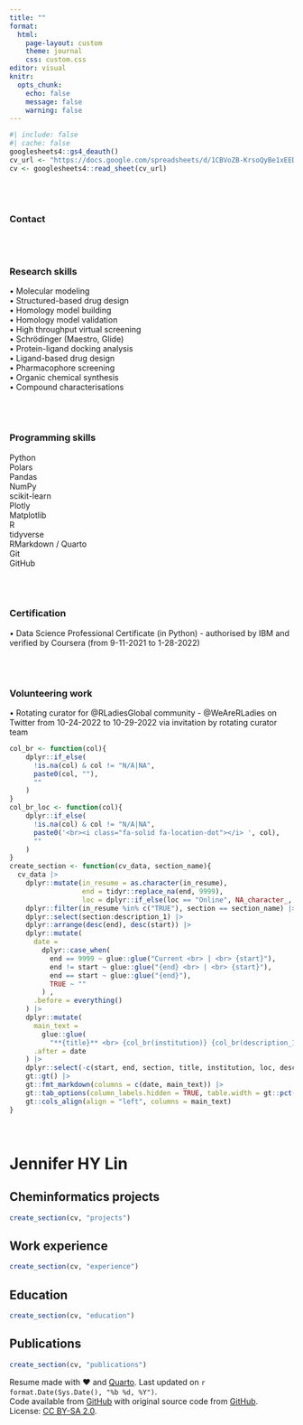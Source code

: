 ```yaml
---
title: ""
format: 
  html:
    page-layout: custom
    theme: journal
    css: custom.css
editor: visual
knitr:
  opts_chunk: 
    echo: false
    message: false
    warning: false
---
```


```r
#| include: false
#| cache: false
googlesheets4::gs4_deauth()
cv_url <- "https://docs.google.com/spreadsheets/d/1CBVoZB-KrsoQyBe1xEEDdMF2ESj8IoaKrdzPdv3oFMs/edit#gid=917338460"
cv <- googlesheets4::read_sheet(cv_url)
```

<!-- Sidebar/column -->

<!-- Please refer to Page Layout section in Quarto docs (specifically the part on CSS Grid) - https://quarto.org/docs/output-formats/page-layout.html#custom - to customise column positions -->

::: grid
::: {.g-col-3 .g-start-2}
<br>
<br>

### Contact

[ <a href='https://jhylin.github.io/Data_in_life_blog/' target='_blank'> <i class="fa fa-home"></i></a> <a href='https://github.com/jhylin' target='_blank'><i class="fa-brands fa-github"></i></a> <a href='mailto:jennyhylin@gmail.com'><i class="fa fa-envelope"></i></a> <a href='https://twitter.com/jenhylin' target='_blank'><i class="fa-brands fa-twitter"></i></a> <a href='https://www.linkedin.com/in/jennifer-hy-lin-a9b86981/' target='_blank'><i class="fa-brands fa-linkedin"></i></a></left> ]{style="font-size: 1.5em;"}

<!-- Uncomment and add contents in the column on the left if needed -->

<br>
<br>

### Research skills

<i></i> • Molecular modeling <br> <i></i> • Structured-based drug design <br> <i></i> • Homology model building <br> <i></i> • Homology model validation <br> <i></i> • High throughput virtual screening <br> <i></i> • Schrödinger (Maestro, Glide) <br> <i></i> • Protein-ligand docking analysis <br> <i></i> • Ligand-based drug design <br> <i></i> • Pharmacophore screening <br> <i></i> • Organic chemical synthesis <br> <i></i> • Compound characterisations <br>

<br>
<br>

### Programming skills

<i class="fa-brands fa-python"></i> Python <br> <i class="fa-solid fa-table"></i> Polars <br> <i class="fa-solid fa-table-cells"></i> Pandas <br> <i class="fa-solid fa-arrow-down-wide-short"></i> NumPy <br> <i class="fa-solid fa-computer"></i> scikit-learn <br> <i class="fa-solid fa-square-poll-vertical"></i> Plotly <br> <i class="fa-solid fa-chart-column"></i> Matplotlib <br> <i class="fab fa-r-project"></i> R <br> <i class="fa-solid fa-chart-line"></i> tidyverse <br> <i class="fab fa-markdown"></i> RMarkdown / Quarto <br> <i class="fas fa-code-branch"></i> Git <br> <i class="fab fa-github"></i> GitHub <br>

<!-- <i class="fa-solid fa-database"></i> SQL <br> <i class="fa-solid fa-table-columns"></i> Tableau <br> -->

<br>
<br>

### Certification
• Data Science Professional Certificate (in Python)
- authorised by IBM and verified by Coursera (from 9-11-2021 to 1-28-2022)

<br>
<br>

### Volunteering work
• Rotating curator for @RLadiesGlobal community 
- @WeAreRLadies on Twitter from 10-24-2022 to 10-29-2022 via invitation by rotating curator team


:::

<!-- Column for main content -->

::: {.g-col-6 .g-start-5}
<!-- Functions -->

```r
col_br <- function(col){
    dplyr::if_else(
      !is.na(col) & col != "N/A|NA", 
      paste0(col, ""),
      ""
    )
}
col_br_loc <- function(col){
    dplyr::if_else(
      !is.na(col) & col != "N/A|NA", 
      paste0('<br><i class="fa-solid fa-location-dot"></i> ', col),
      ""
    )
}
create_section <- function(cv_data, section_name){
  cv_data |>
    dplyr::mutate(in_resume = as.character(in_resume),
                  end = tidyr::replace_na(end, 9999),
                  loc = dplyr::if_else(loc == "Online", NA_character_, loc)) |>
    dplyr::filter(in_resume %in% c("TRUE"), section == section_name) |>
    dplyr::select(section:description_1) |>
    dplyr::arrange(desc(end), desc(start)) |>
    dplyr::mutate(
      date =
        dplyr::case_when(
          end == 9999 ~ glue::glue("Current <br> | <br> {start}"),
          end != start ~ glue::glue("{end} <br> | <br> {start}"),
          end == start ~ glue::glue("{end}"),
          TRUE ~ ""
        ) ,
      .before = everything()
    ) |>
    dplyr::mutate(
      main_text =
        glue::glue(
          "**{title}** <br> {col_br(institution)} {col_br(description_1)} {col_br_loc(loc)}"),
      .after = date
    ) |>
    dplyr::select(-c(start, end, section, title, institution, loc, description_1)) |>
    gt::gt() |>
    gt::fmt_markdown(columns = c(date, main_text)) |> 
    gt::tab_options(column_labels.hidden = TRUE, table.width = gt::pct(100)) |> 
    gt::cols_align(align = "left", columns = main_text)
}
```

<!-- Main content -->

<br>

# Jennifer HY Lin

## <i class="fa-solid fa-diagram-project"></i> Cheminformatics projects

```r
create_section(cv, "projects")
```

## <i class="fa-solid fa-briefcase"></i> Work experience

```r
create_section(cv, "experience")
```

<!-- ## <i class="fa-solid fa-handshake-angle"></i> Volunteering work -->

<!-- ```{r} -->
<!-- create_section(cv, "volunteering") -->
<!-- ``` -->

<!-- ## <i class="fa-solid fa-certificate"></i> Certification -->

<!-- ```{r} -->
<!-- create_section(cv, "certification") -->
<!-- ``` -->

## <i class="fa-solid fa-graduation-cap"></i> Education

```r
create_section(cv, "education")
```

## <i class="fa-solid fa-book"></i> Publications

```r
create_section(cv, "publications")
```
:::
:::

<!-- footer -->

<footer>

<p class="footer">

Resume made with ❤️ and [Quarto](https://quarto.org/). Last updated on `r format.Date(Sys.Date(), "%b %d, %Y")`. <br> Code available from <i class="fa-brands fa-github"></i> [GitHub](https://github.com/jhylin/CV_resume_quarto/blob/main/index.qmd) with original source code from <i class="fa-brands fa-github"></i> [GitHub](https://github.com/beatrizmilz/resume/blob/master/docs/index.qmd). <br>License: [CC BY-SA 2.0](https://creativecommons.org/licenses/by-sa/2.0/).

</p>

</footer>

```{=html}
<script src="https://kit.fontawesome.com/1bb720cc6f.js" crossorigin="anonymous"></script>
```
